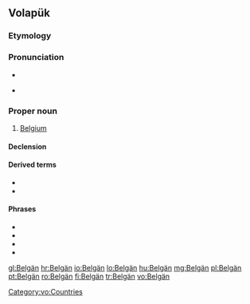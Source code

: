 {{also|belgan}}
==Volapük==

===Etymology===
{{suffix|Belg|-än|lang=vo}}

===Pronunciation===
* {{IPA|[bel.ˈɡɛn]|lang=vo}} 

* {{hyphenation|Bel|gän|lang=vo}} 

===Proper noun===
{{head|vo|proper noun}}

# [[Belgium]]

====Declension====
{{vo-decl-noun-np}}

====Derived terms====
* {{l|vo|Belgänan}}
* {{l|vo|Belgänik}}

====Phrases====
* {{l|vo|Fransänapük Belgäna||[[Begium French]], [[français de Belgique]]}}
* {{l|vo|Fransänapük Belgänik||[[Belgian French]], [[français belge]], [[Belgisch-Frans]]}}
* {{l|vo|Nedänapük Belgäna||[[Belgium Dutch]], [[néerlandais de Belgique]]}}
* {{l|vo|Nedänapük Belgänik||[[Belgian Dutch]], [[Belgisch-Nederlands]], [[néerlandais belge]]}}

[[Category:vo:Countries]]

[[gl:Belgän]]
[[hr:Belgän]]
[[io:Belgän]]
[[lo:Belgän]]
[[hu:Belgän]]
[[mg:Belgän]]
[[pl:Belgän]]
[[pt:Belgän]]
[[ro:Belgän]]
[[fi:Belgän]]
[[tr:Belgän]]
[[vo:Belgän]]